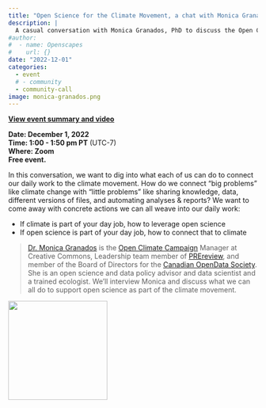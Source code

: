 ```yaml
---
title: "Open Science for the Climate Movement, a chat with Monica Granados"
description: |
  A casual conversation with Monica Granados, PhD to discuss the Open Climate Campaign and how we can reimagine open science as part of the climate movement
#author:
#  - name: Openscapes
#    url: {}
date: "2022-12-01"
categories: 
  - event 
  # - community
  - community-call
image: monica-granados.png  
---
```


**[View event summary and video](https://www.openscapes.org/blog/2022/12/20/monica-granados/)**\

**Date: December 1, 2022**\
**Time: 1:00 - 1:50 pm PT** (UTC-7)\
**Where: Zoom**\
**Free event.** 
<!---[**Video Recording**]() --->

In this conversation, we want to dig into what each of us can do to connect our daily work to the climate movement. How do we connect “big problems” like climate change with "little problems" like sharing knowledge, data, different versions of files, and automating analyses & reports? We want to come away with concrete actions we can all weave into our daily work:

- If climate is part of your day job, how to leverage open science
- If open science is part of your day job, how to connect that to climate

> [Dr. Monica Granados](https://www.monicagranados.com/) is the [Open Climate Campaign](https://openclimatecampaign.org/) Manager at Creative Commons, Leadership team member of [PREreview](https://www.prereview.org/), and member of the Board of Directors for the [Canadian OpenData Society](https://www.opendatasociety.ca/). She is an open science and data policy advisor and data scientist and a trained ecologist. We’ll interview Monica and discuss what we can all do to support open science as part of the climate movement.


![](monica-granados.png){width=200px}

